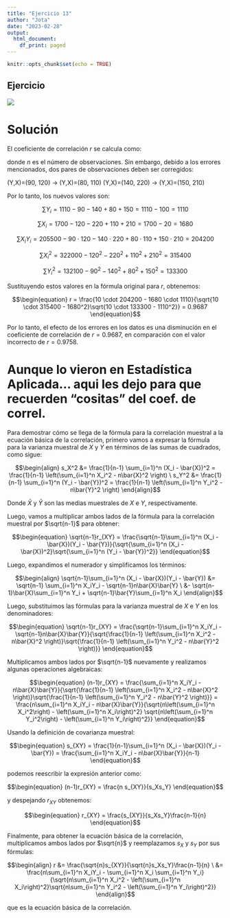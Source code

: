 ```yaml
---
title: "Ejercicio 13"
author: "Jota"
date: "2023-02-28"
output:
  html_document:
    df_print: paged
---
```


```r
knitr::opts_chunk$set(echo = TRUE)
```



## Ejercicio



![](13.jpg)

# Solución

El coeficiente de correlación $r$ se calcula como:

\begin{equation}
r = \frac{n \sum X_iY_i - \sum X_i \sum Y_i}{\sqrt{n \sum X_i^2 - (\sum X_i)^2}\sqrt{n \sum Y_i^2 - (\sum Y_i)^2}}
\end{equation}

donde $n$ es el número de observaciones. Sin embargo, debido a los errores mencionados, dos pares de observaciones deben ser corregidos:

(Y,X)=(90, 120) $\rightarrow$ (Y,X)=(80, 110)
(Y,X)=(140, 220) $\rightarrow$ (Y,X)=(150, 210)

Por lo tanto, los nuevos valores son:

$$\sum Y_i = 1110 - 90 - 140 + 80 + 150 = 1110 - 100 = 1110$$

$$\sum X_i = 1700 - 120 - 220 + 110 + 210 = 1700 - 20 = 1680$$

$$\sum X_iY_i = 205500 - 90 \cdot 120 - 140 \cdot 220 + 80 \cdot 110 + 150 \cdot 210 = 204200$$

$$\sum X_i^2 = 322000 - 120^2 - 220^2 + 110^2 + 210^2 = 315400$$

$$\sum Y_i^2 = 132100 - 90^2 - 140^2 + 80^2 + 150^2 = 133300$$

Sustituyendo estos valores en la fórmula original para $r$, obtenemos:

$$\begin{equation}
r = \frac{10 \cdot 204200 - 1680 \cdot 1110}{\sqrt{10 \cdot 315400 - 1680^2}\sqrt{10 \cdot 133300 - 1110^2}} = 0.9687
\end{equation}$$

Por lo tanto, el efecto de los errores en los datos es una disminución en el coeficiente de correlación de $r=0.9687$, en comparación con el valor incorrecto de $r=0.9758$.




# Aunque lo vieron en Estadística Aplicada... aqui les dejo para que recuerden "cositas" del coef. de correl.

Para demostrar cómo se llega de la fórmula para la correlación muestral a la ecuación básica de la correlación, primero vamos a expresar la fórmula para la varianza muestral de $X$ y $Y$ en términos de las sumas de cuadrados, como sigue:

$$\begin{align}
s_X^2 &= \frac{1}{n-1} \sum_{i=1}^n (X_i - \bar{X})^2 = \frac{1}{n-1} \left(\sum_{i=1}^n X_i^2 - n\bar{X}^2 \right) \
s_Y^2 &= \frac{1}{n-1} \sum_{i=1}^n (Y_i - \bar{Y})^2 = \frac{1}{n-1} \left(\sum_{i=1}^n Y_i^2 - n\bar{Y}^2 \right)
\end{align}$$

Donde $\bar{X}$ y $\bar{Y}$ son las medias muestrales de $X$ e $Y$, respectivamente.

Luego, vamos a multiplicar ambos lados de la fórmula para la correlación muestral por $\sqrt{n-1}$ para obtener:

$$\begin{equation}
\sqrt{n-1}r_{XY} = \frac{\sqrt{n-1}\sum_{i=1}^n (X_i - \bar{X})(Y_i - \bar{Y})}{\sqrt{\sum_{i=1}^n (X_i - \bar{X})^2}\sqrt{\sum_{i=1}^n (Y_i - \bar{Y})^2}}
\end{equation}$$

Luego, expandimos el numerador y simplificamos los términos:

$$\begin{align}
\sqrt{n-1}\sum_{i=1}^n (X_i - \bar{X})(Y_i - \bar{Y}) &= \sqrt{n-1} \sum_{i=1}^n X_iY_i - \sqrt{n-1}n\bar{X}\bar{Y} \
&- \sqrt{n-1}\bar{X}\sum_{i=1}^n Y_i + \sqrt{n-1}\bar{Y}\sum_{i=1}^n X_i
\end{align}$$

Luego, substituimos las fórmulas para la varianza muestral de $X$ e $Y$ en los denominadores:

$$\begin{equation}
\sqrt{n-1}r_{XY} = \frac{\sqrt{n-1}\sum_{i=1}^n X_iY_i - \sqrt{n-1}n\bar{X}\bar{Y}}{\sqrt{\frac{1}{n-1} \left(\sum_{i=1}^n X_i^2 - n\bar{X}^2 \right)}\sqrt{\frac{1}{n-1} \left(\sum_{i=1}^n Y_i^2 - n\bar{Y}^2 \right)}}
\end{equation}$$

Multiplicamos ambos lados por $\sqrt{n-1}$ nuevamente y realizamos algunas operaciones algebraicas:

$$\begin{equation}
(n-1)r_{XY} = \frac{\sum_{i=1}^n X_iY_i - n\bar{X}\bar{Y}}{\sqrt{\frac{1}{n-1} \left(\sum_{i=1}^n X_i^2 - n\bar{X}^2 \right)}\sqrt{\frac{1}{n-1} \left(\sum_{i=1}^n Y_i^2 - n\bar{Y}^2 \right)}} = \frac{n\sum_{i=1}^n X_iY_i - n\bar{X}\bar{Y}}{\sqrt{n\left(\sum_{i=1}^n X_i^2\right) - \left(\sum_{i=1}^n X_i\right)^2} \sqrt{n\left(\sum_{i=1}^n Y_i^2\right) - \left(\sum_{i=1}^n Y_i\right)^2}}
\end{equation}$$

Usando la definición de covarianza muestral:

$$\begin{equation}
s_{XY} = \frac{1}{n-1}\sum_{i=1}^n (X_i - \bar{X})(Y_i - \bar{Y}) = \frac{\sum_{i=1}^n X_iY_i - n\bar{X}\bar{Y}}{n-1}
\end{equation}$$

podemos reescribir la expresión anterior como:

$$\begin{equation}
(n-1)r_{XY} = \frac{n s_{XY}}{s_Xs_Y}
\end{equation}$$

y despejando $r_{XY}$ obtenemos:

$$\begin{equation}
r_{XY} = \frac{s_{XY}}{s_Xs_Y}\frac{n-1}{n}
\end{equation}$$

Finalmente, para obtener la ecuación básica de la correlación, multiplicamos ambos lados por $\sqrt{n}$ y reemplazamos $s_X$ y $s_Y$ por sus fórmulas:

$$\begin{align}
r &= \frac{\sqrt{n}s_{XY}}{\sqrt{n}s_Xs_Y}\frac{n-1}{n} \
&= \frac{n\sum_{i=1}^n X_iY_i - \sum_{i=1}^n X_i \sum_{i=1}^n Y_i}{\sqrt{n\sum_{i=1}^n X_i^2 - \left(\sum_{i=1}^n X_i\right)^2}\sqrt{n\sum_{i=1}^n Y_i^2 - \left(\sum_{i=1}^n Y_i\right)^2}}
\end{align}$$

que es la ecuación básica de la correlación.
